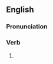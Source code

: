==English==

===Pronunciation===
{{rfap|US|US|lang=en}}

===Verb===
{{head|en|verb form}}

# {{en-past of|pretermit}}